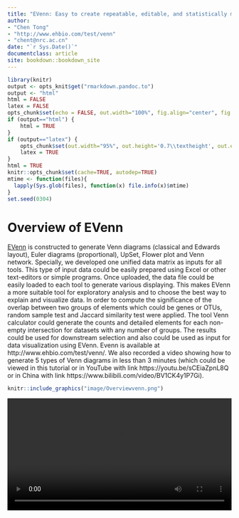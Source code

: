 --- 
title: "EVenn: Easy to create repeatable, editable, and statistically measurable Venn diagrams online"
author: 
- "Chen Tong"
- "http://www.ehbio.com/test/venn"
- "chent@nrc.ac.cn"
date: "`r Sys.Date()`"
documentclass: article
site: bookdown::bookdown_site
---

```{r setup, include=FALSE}
library(knitr)
output <- opts_knit$get("rmarkdown.pandoc.to")
output <- "html"
html = FALSE
latex = FALSE
opts_chunk$set(echo = FALSE, out.width="100%", fig.align="center", fig.show="hold", warning=FALSE, message=FALSE)
if (output=="html") {
	html = TRUE
}
if (output=="latex") {
	opts_chunk$set(out.width="95%", out.height='0.7\\textheight', out.extra='keepaspectratio=true', fig.pos='H')
	latex = TRUE
}
html = TRUE
knitr::opts_chunk$set(cache=TRUE, autodep=TRUE)
mtime <- function(files){
  lapply(Sys.glob(files), function(x) file.info(x)$mtime)
}
set.seed(0304)
```



# Overview of EVenn

[EVenn](http://www.ehbio.com/test/venn/#/) is constructed to generate Venn diagrams (classical and Edwards layout), Euler diagrams (proportional), UpSet, Flower plot and Venn network. Specially, we developed one unified data matrix as inputs for all tools. This type of input data could be easily prepared using Excel or other text-editors or simple programs. Once uploaded, the data file could be easily loaded to each tool to generate various displaying. This makes EVenn a more suitable tool for exploratory analysis and to choose the best way to explain and visualize data. In order to compute the significance of the overlap between two groups of elements which could be genes or OTUs, random sample test and Jaccard similarity test were applied. The tool Venn calculator could generate the counts and detailed elements for each non-empty intersection for datasets with any number of groups. The results could be used for downstream selection and also could be used as input for data visualization using EVenn. Evenn is available at http://www.ehbio.com/test/venn/. We also recorded a video showing how to generate 5 types of Venn diagrams in less than 3 minutes (which could be viewed in this tutorial or in YouTube with link https://youtu.be/sCEiaZpnL8Q or in China with link https://www.bilibili.com/video/BV1CK4y1P7Gi). 

```{r}
knitr::include_graphics("image/Overviewvenn.png")
```



<video controls width="100%">
    <source src="video/EVenn7.webm"  type="video/webm">
    Sorry, your browser doesn't support embedded videos.
</video>

## Video at Youtube

```{r}
knitr::include_url("https://youtu.be/sCEiaZpnL8Q")
```


## Demo data and animations

Each tool contains at least one copy of demo data for beginners. Normally only `one click on the Submit button` is needed to generate the demo result.

Pictures and animations illustrating the usages of every tools step by step are recorded in following sections. `Left arrow key` and `right arrow key` in the keyboard could be used to navigate this document to change sections.

Some example data are also listed in the second section - [Example files](#example_file).

## Hints for question mark symbol

This may be a common sense that question mark symbol (`?`) hides help information. 

```{r questionMark, fig.cap="Hovering the mouse cursor on any question mark symbol to see help or description information."}
knitr::include_graphics("image/questionMark.png")
```


## Gallary {#gallary} 

### Venn network for OTUs

(ref:vennNetwork00label) Venn network using demo data Click <https://www.bilibili.com/video/BV1CK4y1P7Gi?p=2> to view the tutorials.

```{r vennNetwork00, fig.cap="(ref:vennNetwork00label)"}
knitr::include_graphics("image/vennNetwork00.png")
```


<video controls width="100%">
    <source src="video/EVennNetwork.webm"  type="video/webm">
    Sorry, your browser doesn't support embedded videos.
</video>

```{r}
knitr::include_url("https://youtu.be/8zf_XuwaZRw")
```

### Venn network for DE genes

(ref:VennNetworkGallery1label) Venn network using data <DE_gene_file.txt> in [example data](#example_file).

```{r VennNetworkGallery1, fig.cap="(ref:VennNetworkGallery1label)"}
knitr::include_graphics("image/VennNetworkGallery1.png")
```

### Venn network for pathway enrichment results

(ref:VennNetworkGalleryP53pathway) Venn network using data <Gene_enrichment.txt> in [example data](#example_file).

```{r VennNetworkGalleryP53pathway, fig.cap="(ref:VennNetworkGallery1label)"}
knitr::include_graphics("image/VennNetworkGalleryP53pathway.png")
```

### Venn network for 12 sets

(ref:Vennnetworkgallary12sets) Venn network using data <taxonomy_highabundance_manysets.txt> in [example data](#example_file).


```{r Vennnetworkgallary12sets, out.width="48%", fig.cap="(ref:VennNetworkGallery1label)"}
knitr::include_graphics(c("image/Vennnetworkgallary12sets.png",
                          "image/Vennnetworkgallary12setsparameters.png"))
```


## How to cite?

EVenn is constructed since 2018 and is initially treated as a sub-tool of ImageGP (a free online plotting platform) with accessing address as www.ehbio.com/ImageGP/index.php/Home/Index/VennDiagram.html and has been cited directly for at least 16 times (according to google scholar). 

In year 2021 we remodeled EVenn as an independent tool (http://www.ehbio.com/test/venn) to support more functions with much clearer user interface. In last month, there are 2,749 unique visitors for new EVenn with different IP (Internet Protocol Address) from China, American and Europe. Everyday there are about 100 visitors. Currently there are 3 citations for new EVenn. 

Normally they would use `Venn diagrams were generated using EVenn (http://www.ehbio.com/test/venn).` as the citation sentences.





